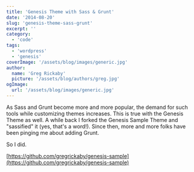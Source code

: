 ```yaml
---
title: 'Genesis Theme with Sass & Grunt'
date: '2014-08-20'
slug: 'genesis-theme-sass-grunt'
excerpt: ''
category:
  - 'code'
tags:
  - 'wordpress'
  - 'genesis'
coverImage: '/assets/blog/images/generic.jpg'
author:
  name: 'Greg Rickaby'
  picture: '/assets/blog/authors/greg.jpg'
ogImage:
  url: '/assets/blog/images/generic.jpg'
---
```


As Sass and Grunt become more and more popular, the demand for such tools while customizing themes increases. This is true with the Genesis Theme as well. A while back I forked the Genesis Sample Theme and "sassified" it (yes, that's a word!). Since then, more and more folks have been pinging me about adding Grunt.

So I did.

[https://github.com/gregrickaby/genesis-sample](https://github.com/gregrickaby/genesis-sample)
